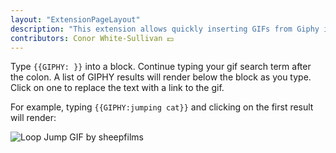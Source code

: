 ```yaml
---
layout: "ExtensionPageLayout"
description: "This extension allows quickly inserting GIFs from Giphy into Roam!"
contributors: Conor White-Sullivan 💵
---
```


Type `{{GIPHY: }}` into a block. Continue typing your gif search term after the colon. A list of GIPHY results will render below the block as you type. Click on one to replace the text with a link to the gif.

For example, typing `{{GIPHY:jumping cat}}` and clicking on the first result will render:

![Loop Jump GIF by sheepfilms](https://media2.giphy.com/media/gKfNj8cYeGN63bLRkF/giphy.gif?cid=d3ed119egqzsfvzi63mxlmvcs8qrd9cr5jdx40p39idxvazc&rid=giphy.gif)
